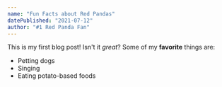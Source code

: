 ```yaml
---
name: "Fun Facts about Red Pandas"
datePublished: "2021-07-12"
author: "#1 Red Panda Fan"
---
```


This is my first blog post! Isn't it *great*?
Some of my **favorite** things are:
* Petting dogs
* Singing
* Eating potato-based foods

